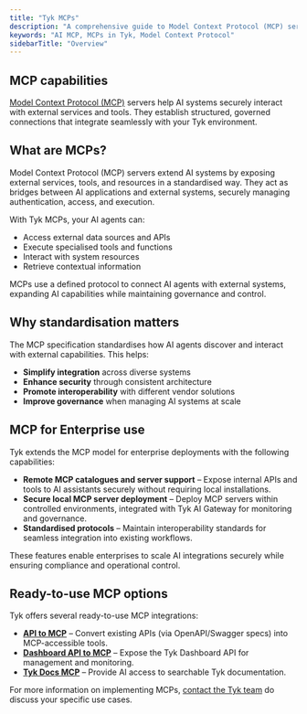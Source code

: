 ```yaml
---
title: "Tyk MCPs"
description: "A comprehensive guide to Model Context Protocol (MCP) servers in Tyk and how they extend AI capabilities."
keywords: "AI MCP, MCPs in Tyk, Model Context Protocol"
sidebarTitle: "Overview"
---
```


## MCP capabilities

[Model Context Protocol (MCP)](https://modelcontextprotocol.io/introduction) servers help AI systems securely interact with external services and tools. They establish structured, governed connections that integrate seamlessly with your Tyk environment.

## What are MCPs?

Model Context Protocol (MCP) servers extend AI systems by exposing external services, tools, and resources in a standardised way. They act as bridges between AI applications and external systems, securely managing authentication, access, and execution.

With Tyk MCPs, your AI agents can:

- Access external data sources and APIs
- Execute specialised tools and functions
- Interact with system resources
- Retrieve contextual information

MCPs use a defined protocol to connect AI agents with external systems, expanding AI capabilities while maintaining governance and control.

## Why standardisation matters

The MCP specification standardises how AI agents discover and interact with external capabilities. This helps:

- **Simplify integration** across diverse systems
- **Enhance security** through consistent architecture
- **Promote interoperability** with different vendor solutions
- **Improve governance** when managing AI systems at scale

<h2 className="mcp-for-enterprise-use">MCP for Enterprise use</h2>
Tyk extends the MCP model for enterprise deployments with the following capabilities:

- **Remote MCP catalogues and server support** – Expose internal APIs and tools to AI assistants securely without requiring local installations.
- **Secure local MCP server deployment** – Deploy MCP servers within controlled environments, integrated with Tyk AI Gateway for monitoring and governance.
- **Standardised protocols** – Maintain interoperability standards for seamless integration into existing workflows.

These features enable enterprises to scale AI integrations securely while ensuring compliance and operational control.

<h2 className="ready-to-use-mcp-options">Ready-to-use MCP options</h2>
Tyk offers several ready-to-use MCP integrations:

- **[API to MCP](/5.8/ai-management/mcps/api-to-mcp)** – Convert existing APIs (via OpenAPI/Swagger specs) into MCP-accessible tools.
- **[Dashboard API to MCP](/5.8/ai-management/mcps/dashboard-api-to-mcp)** – Expose the Tyk Dashboard API for management and monitoring.
- **[Tyk Docs MCP](/5.8/ai-management/mcps/tyk-docs-mcp)** – Provide AI access to searchable Tyk documentation.

For more information on implementing MCPs, [contact the Tyk team](https://tyk.io/contact/) do discuss your specific use cases.
